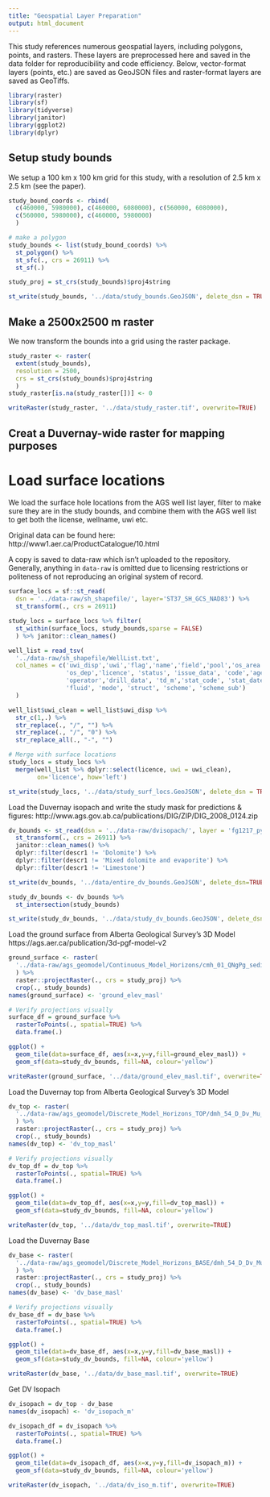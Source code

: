 ```yaml
---
title: "Geospatial Layer Preparation"
output: html_document
---
```


This study references numerous geospatial layers, including polygons,
points, and rasters. These layers are preprocessed here and saved in the data
folder for reproducibility and code efficiency. Below, vector-format 
layers (points, etc.) are saved as GeoJSON files and raster-format layers are 
saved as GeoTiffs. 

```r
library(raster)
library(sf)
library(tidyverse)
library(janitor)
library(ggplot2)
library(dplyr)
```

## Setup study bounds

We setup a 100 km x 100 km grid for this study, with a resolution of 2.5 km x 2.5 km
(see the paper).

```r
study_bound_coords <- rbind(
  c(460000, 5980000), c(460000, 6080000), c(560000, 6080000), 
  c(560000, 5980000), c(460000, 5980000)
  )

# make a polygon
study_bounds <- list(study_bound_coords) %>%
  st_polygon() %>%
  st_sfc(., crs = 26911) %>%
  st_sf(.)

study_proj = st_crs(study_bounds)$proj4string

st_write(study_bounds, '../data/study_bounds.GeoJSON', delete_dsn = TRUE)
```

## Make a 2500x2500 m raster

We now transform the bounds into a grid using the raster package.

```r
study_raster <- raster(
  extent(study_bounds), 
  resolution = 2500,
  crs = st_crs(study_bounds)$proj4string
  )
study_raster[is.na(study_raster[])] <- 0 

writeRaster(study_raster, '../data/study_raster.tif', overwrite=TRUE)
```

## Creat a Duvernay-wide raster for mapping purposes

# Load surface locations

We load the surface hole locations from the AGS well list layer, filter to make
sure they are in the study bounds, and combine them with the AGS well list to
get both the license, wellname, uwi etc.

Original data can be found here: http://www1.aer.ca/ProductCatalogue/10.html

A copy is saved to data-raw which isn't uploaded to the repository. Generally, 
anything in `data-raw` is omitted due to licensing restrictions or politeness
of not reproducing an original system of record.

```r
surface_locs = sf::st_read(
  dsn = '../data-raw/sh_shapefile/', layer='ST37_SH_GCS_NAD83') %>% 
  st_transform(., crs = 26911)

study_locs = surface_locs %>% filter(
  st_within(surface_locs, study_bounds,sparse = FALSE)
  ) %>% janitor::clean_names()

well_list = read_tsv(
  '../data-raw/sh_shapefile/WellList.txt', 
  col_names = c('uwi_disp','uwi','flag','name','field','pool','os_area',
                'os_dep','licence', 'status', 'issue_data', 'code','agent', 
                'operator','drill_data', 'td_m','stat_code', 'stat_date', 
                'fluid', 'mode', 'struct', 'scheme', 'scheme_sub')
  )

well_list$uwi_clean = well_list$uwi_disp %>% 
  str_c(1,.) %>%
  str_replace(., "/", "") %>% 
  str_replace(., "/", "0") %>% 
  str_replace_all(., "-", "")

# Merge with surface locations
study_locs = study_locs %>% 
  merge(well_list %>% dplyr::select(licence, uwi = uwi_clean), 
        on='licence', how='left')

st_write(study_locs, '../data/study_surf_locs.GeoJSON', delete_dsn = TRUE)
```

Load the Duvernay isopach and write the study mask for predictions & figures:
http://www.ags.gov.ab.ca/publications/DIG/ZIP/DIG_2008_0124.zip

```r
dv_bounds <- st_read(dsn = '../data-raw/dvisopach/', layer = 'fg1217_py_ll') %>%
  st_transform(., crs = 26911) %>%
  janitor::clean_names() %>%
  dplyr::filter(descr1 != 'Dolomite') %>%
  dplyr::filter(descr1 != 'Mixed dolomite and evaporite') %>%
  dplyr::filter(descr1 != 'Limestone')

st_write(dv_bounds, '../data/entire_dv_bounds.GeoJSON', delete_dsn=TRUE)

study_dv_bounds <- dv_bounds %>%
  st_intersection(study_bounds)

st_write(study_dv_bounds, '../data/study_dv_bounds.GeoJSON', delete_dsn=TRUE)
```

Load the ground surface from Alberta Geological Survey's 3D Model
https://ags.aer.ca/publication/3d-pgf-model-v2

```r
ground_surface <- raster(
  '../data-raw/ags_geomodel/Continuous_Model_Horizons/cmh_01_QNgPg_sediment_top.asc'
  ) %>%
  raster::projectRaster(., crs = study_proj) %>%
  crop(., study_bounds)
names(ground_surface) <- 'ground_elev_masl'

# Verify projections visually
surface_df = ground_surface %>%
  rasterToPoints(., spatial=TRUE) %>%
  data.frame(.)

ggplot() +
  geom_tile(data=surface_df, aes(x=x,y=y,fill=ground_elev_masl)) +
  geom_sf(data=study_dv_bounds, fill=NA, colour='yellow')

writeRaster(ground_surface, '../data/ground_elev_masl.tif', overwrite=TRUE)
```

Load the Duvernay top from Alberta Geological Survey's 3D Model

```r
dv_top <- raster(
  '../data-raw/ags_geomodel/Discrete_Model_Horizons_TOP/dmh_54_D_Dv_Mu_top.asc'
  ) %>%
  raster::projectRaster(., crs = study_proj) %>%
  crop(., study_bounds)
names(dv_top) <- 'dv_top_masl'

# Verify projections visually
dv_top_df = dv_top %>%
  rasterToPoints(., spatial=TRUE) %>%
  data.frame(.)

ggplot() +
  geom_tile(data=dv_top_df, aes(x=x,y=y,fill=dv_top_masl)) +
  geom_sf(data=study_dv_bounds, fill=NA, colour='yellow')

writeRaster(dv_top, '../data/dv_top_masl.tif', overwrite=TRUE)
```

Load the Duvernay Base

```r
dv_base <- raster(
  '../data-raw/ags_geomodel/Discrete_Model_Horizons_BASE/dmh_54_D_Dv_Mu_base.asc'
  ) %>%
  raster::projectRaster(., crs = study_proj) %>%
  crop(., study_bounds)
names(dv_base) <- 'dv_base_masl'

# Verify projections visually
dv_base_df = dv_base %>%
  rasterToPoints(., spatial=TRUE) %>%
  data.frame(.)

ggplot() +
  geom_tile(data=dv_base_df, aes(x=x,y=y,fill=dv_base_masl)) +
  geom_sf(data=study_dv_bounds, fill=NA, colour='yellow')

writeRaster(dv_base, '../data/dv_base_masl.tif', overwrite=TRUE)
```

Get DV Isopach

```r
dv_isopach = dv_top - dv_base
names(dv_isopach) <- 'dv_isopach_m'

dv_isopach_df = dv_isopach %>%
  rasterToPoints(., spatial=TRUE) %>%
  data.frame(.)

ggplot() +
  geom_tile(data=dv_isopach_df, aes(x=x,y=y,fill=dv_isopach_m)) +
  geom_sf(data=study_dv_bounds, fill=NA, colour='yellow')

writeRaster(dv_isopach, '../data/dv_iso_m.tif', overwrite=TRUE)
```

